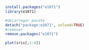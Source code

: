 ```{r}
install.packages("e1071")
library(e1071)
```

```{r}
#decarregar pacote
detach("package:e1071", unload=TRUE)
#remover
remove.packages("e1071")
```

```{r}
plot(iris[,1:4])
```

